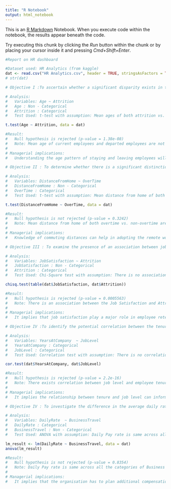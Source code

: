 ```yaml
---
title: "R Notebook"
output: html_notebook
---
```


This is an [R Markdown](http://rmarkdown.rstudio.com) Notebook. When you execute code within the notebook, the results appear beneath the code. 

Try executing this chunk by clicking the *Run* button within the chunk or by placing your cursor inside it and pressing *Cmd+Shift+Enter*. 

```r
#Report on HR dashboard

#Dataset used: HR Analytics (from kaggle)
dat <- read.csv("HR Analytics.csv", header = TRUE, stringsAsFactors = TRUE)
# str(dat)

# Objective I :To ascertain whether a significant disparity exists in the mean age between employees who have voluntarily left the company (attrition = Yes) and those who remain (attrition = No). 

# Analysis: 
#   Variables: Age ~ Attrition
#   Age : Non - Categorical
#   Attrition : Categorical
#   Test Used: t-test with assumption: Mean ages of both attrition vs. not attrition are statistically equal

t.test(Age ~ Attrition, data = dat)

```
```r
#Result: 
#   Null hypothesis is rejected (p-value = 1.38e-08)
#   Note: Mean age of current employees and departed employees are not equal.
#   
# Managerial implications:
#   Understanding the age pattern of staying and leaving employees will help in framing the HR policies for specific age groups. Also, this helps in framing policing like career advancements, study leave for increasing the retention rate of employees.
```



```r
# Objective II : To determine whether there is a significant distinction in the average commuting distance between employees who engage in overtime work and those who do not.

# Analysis: 
#   Variables: DistanceFromHome ~ OverTime
#   DistanceFromHome : Non - Categorical
#   OverTime : Categorical
#   Test Used: t-test with assumption: Mean distance from home of both overtime vs. non-overtime are statistically equal

t.test(DistanceFromHome ~ OverTime, data = dat)
```
```r
#Result: 
#   Null hypothesis is not rejected (p-value = 0.3242)
#   Note: Mean distance from home of both overtime vs. non-overtime are equal.
#   
# Managerial implications:
#   Knowledge of commuting distances can help in adopting the remote work policies or transportation assistance programs to accommodate employees' needs thereby potentially reducing the additional cost and improving employee satisfaction.
```


```r
# Objective III : To examine the presence of an association between job satisfaction levels and the occurrence of employee attrition within the organization.

# Analysis: 
#   Variables: JobSatisfaction ~ Attrition
#   JobSatisfaction : Non - Categorical
#   Attrition : Categorical
#   Test Used: Chi-Square test with assumption: There is no association between job satisfaction and attrition.

chisq.test(table(dat$JobSatisfaction, dat$Attrition))

```
```r
#Result: 
#   Null hypothesis is rejected (p-value = 0.0005563)
#   Note: There is an association between the Job Satisfaction and Attrition.
#   
# Managerial implications:
#   It implies that job satisfaction play a major role in employee retention. Thus, Strategies need to be devised to improve job satisfaction thereby controlling the attrition rates.
```


```r
# Objective IV :To identify the potential correlation between the tenure of employees at the company and their respective job levels.

# Analysis: 
#   Variables: YearsAtCompany  ~ JobLevel
#   YearsAtCompany : Categorical
#   JobLevel : Categorical
#   Test Used: Correlation test with assumption: There is no correlation between job level and employee tenure.

cor.test(dat$YearsAtCompany, dat$JobLevel)

```

```r
#Result: 
#   Null hypothesis is rejected (p-value = 2.2e-16)
#   Note: There exists correlation between job level and employee tenure.
#   
# Managerial implications:
#   It implies the relationship between tenure and job level can inform succession planning and career advancement strategies within the organization, Also, this particular data give positive correlation which implies as tenure increases, job level also will increase.
```


```r
# Objective IV : To investigate the difference in the average daily rate of pay among employees based on their business travel frequency.

# Analysis: 
#   Variables: DailyRate  ~ BusinessTravel
#   DailyRate : Categorical
#   BusinessTravel : Non - Categorical
#   Test Used: ANOVA with assumption: Daily Pay rate is same across all the categories of Business Travel.

lm_result <- lm(DailyRate ~ BusinessTravel, data = dat)
anova(lm_result)
```
```r
#Result: 
#   Null hypothesis is not rejected (p-value = 0.8354)
#   Note: Daily Pay rate is same across all the categories of Business Travel.
#   
# Managerial implications:
#   It implies that the organisation has to plan additional compensation for the employee who are travelling frequently compared to the non-travelers.
```



